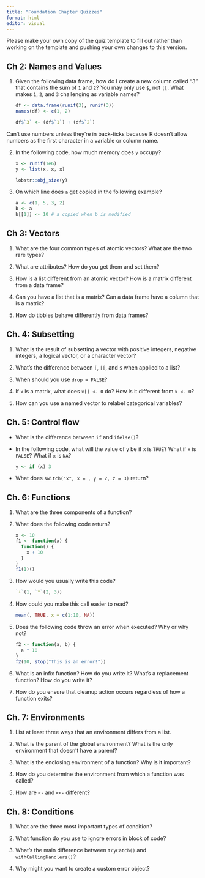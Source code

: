 ```yaml
---
title: "Foundation Chapter Quizzes"
format: html
editor: visual
---
```


Please make your own copy of the quiz template to fill out rather than working on the template and pushing your own changes to this version.

## Ch 2: Names and Values

1.  Given the following data frame, how do I create a new column called "3" that contains the sum of `1` and `2`? You may only use `$`, not `[[`. What makes `1`, `2`, and `3` challenging as variable names?

    ```r
    df <- data.frame(runif(3), runif(3))
    names(df) <- c(1, 2)

    df$`3` <- (df$`1`) + (df$`2`)
    ```

Can't use numbers unless they're in back-ticks because R doesn't allow numbers as the first character in a variable or column name.

2.  In the following code, how much memory does `y` occupy?

    ```r
    x <- runif(1e6)
    y <- list(x, x, x)
    
    lobstr::obj_size(y)
    ```

3.  On which line does `a` get copied in the following example?

    ```r
    a <- c(1, 5, 3, 2)
    b <- a 
    b[[1]] <- 10 # a copied when b is modified
    ```

## Ch 3: Vectors

1.  What are the four common types of atomic vectors? What are the two rare types?

2.  What are attributes? How do you get them and set them?

3.  How is a list different from an atomic vector? How is a matrix different from a data frame?

4.  Can you have a list that is a matrix? Can a data frame have a column that is a matrix?

5.  How do tibbles behave differently from data frames?

## Ch. 4: Subsetting

1.  What is the result of subsetting a vector with positive integers, negative integers, a logical vector, or a character vector?

2.  What's the difference between `[`, `[[`, and `$` when applied to a list?

3.  When should you use `drop = FALSE`?

4.  If `x` is a matrix, what does `x[] <- 0` do? How is it different from `x <- 0`?

5.  How can you use a named vector to relabel categorical variables?

## Ch. 5: Control flow

-   What is the difference between `if` and `ifelse()`?

-   In the following code, what will the value of `y` be if `x` is `TRUE`? What if `x` is `FALSE`? What if `x` is `NA`?

    ```r
    y <- if (x) 3
    ```

-   What does `switch("x", x = , y = 2, z = 3)` return?

## Ch. 6: Functions

1.  What are the three components of a function?

2.  What does the following code return?

    ```r
    x <- 10
    f1 <- function(x) {
      function() {
        x + 10
      }
    }
    f1(1)()
    ```

3.  How would you usually write this code?

    ```r
    `+`(1, `*`(2, 3))
    ```

4.  How could you make this call easier to read?

    ```r
    mean(, TRUE, x = c(1:10, NA))
    ```

5.  Does the following code throw an error when executed? Why or why not?

    ```r
    f2 <- function(a, b) {
      a * 10
    }
    f2(10, stop("This is an error!"))
    ```

6.  What is an infix function? How do you write it? What's a replacement function? How do you write it?

7.  How do you ensure that cleanup action occurs regardless of how a function exits?

## Ch. 7: Environments

1.  List at least three ways that an environment differs from a list.

2.  What is the parent of the global environment? What is the only environment that doesn't have a parent?

3.  What is the enclosing environment of a function? Why is it important?

4.  How do you determine the environment from which a function was called?

5.  How are `<-` and `<<-` different?

## Ch. 8: Conditions

1.  What are the three most important types of condition?

2.  What function do you use to ignore errors in block of code?

3.  What's the main difference between `tryCatch()` and `withCallingHandlers()`?

4.  Why might you want to create a custom error object?
